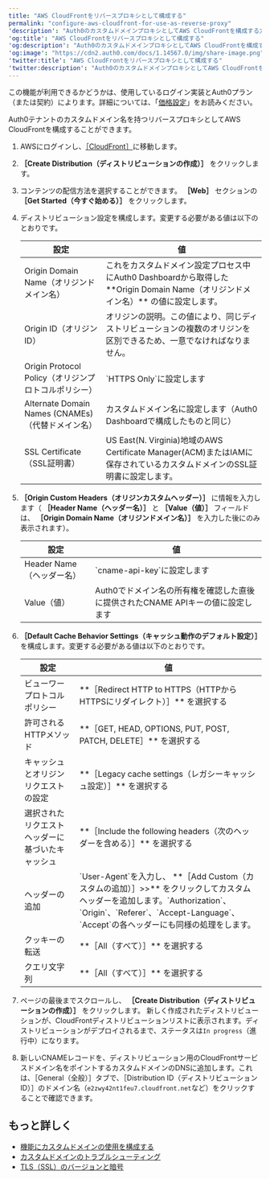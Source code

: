 ```yaml
---
title: "AWS CloudFrontをリバースプロキシとして構成する"
permalink: "configure-aws-cloudfront-for-use-as-reverse-proxy"
'description': "Auth0のカスタムドメインプロキシとしてAWS CloudFrontを構成する方法について説明します。"
'og:title': "AWS CloudFrontをリバースプロキシとして構成する"
'og:description': "Auth0のカスタムドメインプロキシとしてAWS CloudFrontを構成する方法について説明します。"
'og:image': "https://cdn2.auth0.com/docs/1.14567.0/img/share-image.png"
'twitter:title': "AWS CloudFrontをリバースプロキシとして構成する"
'twitter:description': "Auth0のカスタムドメインプロキシとしてAWS CloudFrontを構成する方法について説明します。"
---
```


<Card title="利用可能性はAuth0プランによって異なる">

この機能が利用できるかどうかは、使用しているログイン実装とAuth0プラン（または契約）によります。詳細については、「[価格設定](https://auth0.com/pricing)」をお読みください。

</Card>

Auth0テナントのカスタムドメイン名を持つリバースプロキシとしてAWS CloudFrontを構成することができます。

1. AWSにログインし、[［CloudFront］](https://console.aws.amazon.com/cloudfront)に移動します。
2. **［Create Distribution（ディストリビューションの作成）］** をクリックします。
3. コンテンツの配信方法を選択することができます。 **［Web］** セクションの **［Get Started（今すぐ始める）］** をクリックします。
4. ディストリビューション設定を構成します。変更する必要がある値は以下のとおりです。

   <table class="table"><thead>
   <tr>
   <th>設定</th>
   <th>値</th>
   </tr>
   </thead>
   <tbody>
   <tr>
   <td>Origin Domain Name（オリジンドメイン名）</td>
   <td>これをカスタムドメイン設定プロセス中にAuth0 Dashboardから取得した **Origin Domain Name（オリジンドメイン名）** の値に設定します。</td>
   </tr>
   <tr>
   <td>Origin ID（オリジンID）</td>
   <td>オリジンの説明。この値により、同じディストリビューションの複数のオリジンを区別できるため、一意でなければなりません。</td>
   </tr>
   <tr>
   <td>Origin Protocol Policy（オリジンプロトコルポリシー）</td>
   <td>`HTTPS Only`に設定します</td>
   </tr>
   <tr>
   <td>Alternate Domain Names (CNAMEs)（代替ドメイン名）</td>
   <td>カスタムドメイン名に設定します（Auth0 Dashboardで構成したものと同じ）</td>
   </tr>
   <tr>
   <td>SSL Certificate（SSL証明書）</td>
   <td>US East(N. Virginia)地域のAWS Certificate Manager(ACM)またはIAMに保存されているカスタムドメインのSSL証明書に設定します。</td>
   </tr>
   </tbody>
   </table>
5. **［Origin Custom Headers（オリジンカスタムヘッダー）］** に情報を入力します（ **［Header Name（ヘッダー名）］** と **［Value（値）］** フィールドは、 **［Origin Domain Name（オリジンドメイン名）］** を入力した後にのみ表示されます）。

   <table class="table"><thead>
   <tr>
   <th>設定</th>
   <th>値</th>
   </tr>
   </thead>
   <tbody>
   <tr>
   <td>Header Name（ヘッダー名）</td>
   <td>`cname-api-key`に設定します</td>
   </tr>
   <tr>
   <td>Value（値）</td>
   <td>Auth0でドメイン名の所有権を確認した直後に提供されたCNAME APIキーの値に設定します</td>
   </tr>
   </tbody>
   </table>
6. **［Default Cache Behavior Settings（キャッシュ動作のデフォルト設定）］** を構成します。変更する必要がある値は以下のとおりです。

   <table class="table"><thead>
   <tr>
   <th>設定</th>
   <th>値</th>
   </tr>
   </thead>
   <tbody>
   <tr>
   <td>ビューワープロトコルポリシー</td>
   <td> **［Redirect HTTP to HTTPS（HTTPからHTTPSにリダイレクト）］** を選択する</td>
   </tr>
   <tr>
   <td>許可されるHTTPメソッド</td>
   <td> **［GET, HEAD, OPTIONS, PUT, POST, PATCH, DELETE］** を選択する</td>
   </tr>
   <tr>
   <td>キャッシュとオリジンリクエストの設定</td>
   <td> **［Legacy cache settings（レガシーキャッシュ設定）］** を選択する</td>
   </tr>
   <tr>
   <td>選択されたリクエストヘッダーに基づいたキャッシュ</td>
   <td> **［Include the following headers（次のヘッダーを含める）］** を選択する</td>
   </tr>
   <tr>
   <td>ヘッダーの追加</td>
   <td>`User-Agent`を入力し、 **［Add Custom（カスタムの追加）］&gt;&gt;** をクリックしてカスタムヘッダーを追加します。`Authorization`、`Origin`、`Referer`、`Accept-Language`、`Accept`の各ヘッダーにも同様の処理をします。</td>
   </tr>
   <tr>
   <td>クッキーの転送</td>
   <td> **［All（すべて）］** を選択する</td>
   </tr>
   <tr>
   <td>クエリ文字列</td>
   <td> **［All（すべて）］** を選択する</td>
   </tr>
   </tbody>
   </table>
7. ページの最後までスクロールし、 **［Create Distribution（ディストリビューションの作成）］** をクリックします。
   新しく作成されたディストリビューションが、CloudFrontディストリビューションリストに表示されます。ディストリビューションがデプロイされるまで、ステータスは`In progress`（進行中）になります。
8. 新しいCNAMEレコードを、ディストリビューション用のCloudFrontサービスドメイン名をポイントするカスタムドメインのDNSに追加します。これは、［General（全般）］タブで、［Distribution ID（ディストリビューションID）］のドメイン名（`e2zwy42nt1feu7.cloudfront.net`など）をクリックすることで確認できます。

## もっと詳しく

* [機能にカスタムドメインの使用を構成する](/ja-jp/customize/custom-domains/configure-features-to-use-custom-domains)
* [カスタムドメインのトラブルシューティング](/ja-jp/troubleshoot/integration-extensibility-issues/troubleshoot-custom-domains)
* [TLS（SSL）のバージョンと暗号](/ja-jp/customize/custom-domains/self-managed-certificates/tls-ssl)